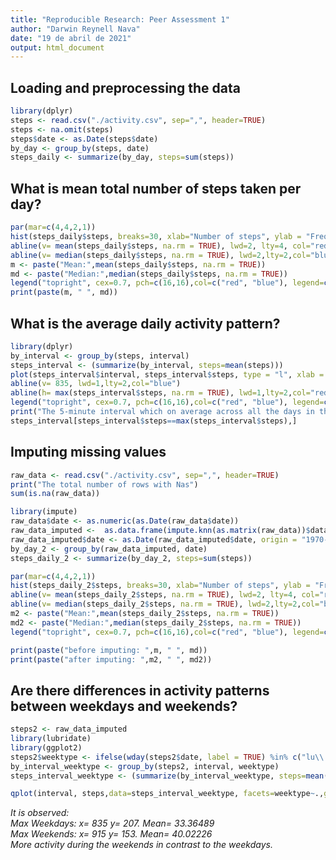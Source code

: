 ```yaml
---
title: "Reproducible Research: Peer Assessment 1"
author: "Darwin Reynell Nava"
date: "19 de abril de 2021"
output: html_document
---
```


## Loading and preprocessing the data  
```r
library(dplyr)
steps <- read.csv("./activity.csv", sep=",", header=TRUE)  
steps <- na.omit(steps)  
steps$date <- as.Date(steps$date)  
by_day <- group_by(steps, date)  
steps_daily <- summarize(by_day, steps=sum(steps))  
```

## What is mean total number of steps taken per day?  
```r
par(mar=c(4,4,2,1))  
hist(steps_daily$steps, breaks=30, xlab="Number of steps", ylab = "Frequency", main = "Distribution. Number of steps daily", col="yellow", xlim=c(0, 25000))  
abline(v= mean(steps_daily$steps, na.rm = TRUE), lwd=2, lty=4, col="red")  
abline(v= median(steps_daily$steps, na.rm = TRUE), lwd=2,lty=2,col="blue")  
m <- paste("Mean:",mean(steps_daily$steps, na.rm = TRUE))  
md <- paste("Median:",median(steps_daily$steps, na.rm = TRUE))  
legend("topright", cex=0.7, pch=c(16,16),col=c("red", "blue"), legend=c(m, md))  
print(paste(m, " ", md))  
```  

## What is the average daily activity pattern?  
```r
library(dplyr) 
by_interval <- group_by(steps, interval)  
steps_interval <- (summarize(by_interval, steps=mean(steps)))  
plot(steps_interval$interval, steps_interval$steps, type = "l", xlab = "5-minute interval", ylab = "The average number of steps taken", main = "The average daily activity pattern", col="Yellow")  
abline(v= 835, lwd=1,lty=2,col="blue")  
abline(h= max(steps_interval$steps, na.rm = TRUE), lwd=1,lty=2,col="red")  
legend("topright", cex=0.7, pch=c(16,16),col=c("red", "blue"), legend=c("Y-Steps Max: 206.16", "X-Interval:835"))  
print("The 5-minute interval which on average across all the days in the dataset, contains the maximum number of steps:")  
steps_interval[steps_interval$steps==max(steps_interval$steps),]  
```  

## Imputing missing values  
```r
raw_data <- read.csv("./activity.csv", sep=",", header=TRUE)  
print("The total number of rows with Nas")  
sum(is.na(raw_data))  

library(impute)  
raw_data$date <- as.numeric(as.Date(raw_data$date))  
raw_data_imputed <-  as.data.frame(impute.knn(as.matrix(raw_data))$data)
raw_data_imputed$date <- as.Date(raw_data_imputed$date, origin = "1970-01-01")  
by_day_2 <- group_by(raw_data_imputed, date)  
steps_daily_2 <- summarize(by_day_2, steps=sum(steps))  

par(mar=c(4,4,2,1))  
hist(steps_daily_2$steps, breaks=30, xlab="Number of steps", ylab = "Frequency", main = "Distribution. Number of steps daily", col="yellow", xlim=c(0, 25000))  
abline(v= mean(steps_daily_2$steps, na.rm = TRUE), lwd=2, lty=4, col="red")  
abline(v= median(steps_daily_2$steps, na.rm = TRUE), lwd=2,lty=2,col="blue")  
m2 <- paste("Mean:",mean(steps_daily_2$steps, na.rm = TRUE))  
md2 <- paste("Median:",median(steps_daily_2$steps, na.rm = TRUE))  
legend("topright", cex=0.7, pch=c(16,16),col=c("red", "blue"), legend=c(m2, md2))  

print(paste("before imputing: ",m, " ", md))  
print(paste("after imputing: ",m2, " ", md2))  
```  

## Are there differences in activity patterns between weekdays and weekends?  
```r
steps2 <- raw_data_imputed  
library(lubridate) 
library(ggplot2)
steps2$weektype <- ifelse(wday(steps2$date, label = TRUE) %in% c("lu\\.","ma\\.","mi\\.","ju\\.","vi\\." ),"Weekdays","Weekends")  
by_interval_weektype <- group_by(steps2, interval, weektype)  
steps_interval_weektype <- (summarize(by_interval_weektype, steps=mean(steps), weektype=weektype))   

qplot(interval, steps,data=steps_interval_weektype, facets=weektype~.,geom="line" , xlab = "5-minute interval", ylab = "The average number of steps taken", main = "The average daily activity pattern")  
``` 

*It is observed:*  
*Max Weekdays: x= 835 y= 207. Mean= 33.36489*  
*Max Weekends: x= 915 y= 153. Mean= 40.02226*  
*More activity during the weekends in contrast to the weekdays.*  

